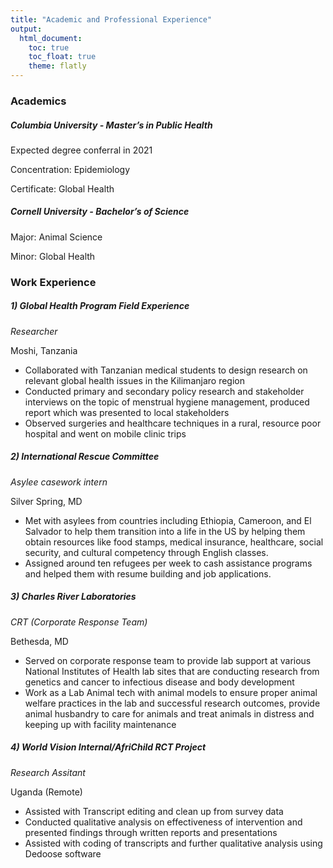 ```yaml
---
title: "Academic and Professional Experience"
output: 
  html_document:
    toc: true
    toc_float: true
    theme: flatly
---
```


### Academics


##### **Columbia University** - Master's in Public Health 
Expected degree conferral in 2021

Concentration: Epidemiology 

Certificate: Global Health 

##### **Cornell University** - Bachelor's of Science 

Major: Animal Science 

Minor: Global Health 


### Work Experience 


##### **1) Global Health Program Field Experience**
*Researcher* 

Moshi, Tanzania

- Collaborated with Tanzanian medical students to design research on relevant global health issues in the Kilimanjaro region
- Conducted primary and secondary policy research and stakeholder interviews on the topic of menstrual hygiene management, produced report which was presented to local stakeholders
- Observed surgeries and healthcare techniques in a rural, resource poor hospital and went on mobile clinic trips

##### **2) International Rescue Committee** 
*Asylee casework intern* 

Silver Spring, MD

- Met with asylees from countries including Ethiopia, Cameroon, and El Salvador to help them transition into a life in the US by helping them obtain resources like food stamps, medical insurance, healthcare, social security, and cultural competency through English classes. 
- Assigned around ten refugees per week to cash assistance programs and helped them with resume building and job applications. 

##### **3) Charles River Laboratories**
*CRT (Corporate Response Team)*

Bethesda, MD

- Served on corporate response team to provide lab support at various National Institutes of Health lab sites that are conducting research from genetics and cancer to infectious disease and body development
- Work as a Lab Animal tech with animal models to ensure proper animal welfare practices in the lab and successful research outcomes, provide animal husbandry to care for animals and treat animals in distress and keeping up with facility maintenance 

##### **4) World Vision Internal/AfriChild RCT Project**
*Research Assitant* 

Uganda (Remote)

- Assisted with Transcript editing and clean up from survey data 
- Conducted qualitative analysis on effectiveness of intervention and presented findings through written reports and presentations
- Assisted with coding of transcripts and further qualitative analysis using Dedoose software 





